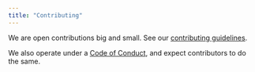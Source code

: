 ```yaml
---
title: "Contributing"
---
```


We are open contributions big and small. See our
[contributing guidelines](https://github.com/dagworks-inc/hamilton/blob/main/CONTRIBUTING.md).

We also operate under a
[Code of Conduct](https://github.com/dagworks-inc/hamilton/blob/main/CODE_OF_CONDUCT.md),
and expect contributors to do the same.
